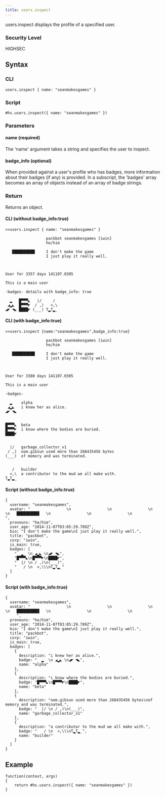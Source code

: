 ```yaml
---
title: users.inspect
---
```


users.inspect displays the profile of a specified user.

### Security Level

HIGHSEC

## Syntax

### CLI

```
users.inspect { name: "seanmakesgames" }
```

### Script

```
#hs.users.inspect({ name: "seanmakesgames" })
```

### Parameters

#### name (required)

The 'name' argument takes a string and specifies the user to inspect.

#### badge_info (optional)

When provided against a user's profile who has badges, more information about their badges (if any) is provided. In a subscript, the 'badges' array becomes an array of objects instead of an array of badge strings.

### Return

Returns an object.

#### CLI (without badge_info:true)

```
>>users.inspect { name: "seanmakesgames" }

                  packbot seanmakesgames [iwin]
                  he/him

   ██████████     I don't make the game
                  I just play it really well.



User for 3357 days 141107.0305

This is a main user

-badges- details with badge_info: true

  ▂   █▀▀▀◣   |/     /
 ◢▂◣  █▀▀▀◤  / ,)   <,\
◢◤ ◥◣ ████◤ (___) T▂T▂_
```

#### CLI (with badge_info:true)

```
>>users.inspect {name:"seanmakesgames",badge_info:true}

                  packbot seanmakesgames [iwin]
                  he/him

   ██████████     I don't make the game
                  I just play it really well.



User for 3380 days 141107.0305

This is a main user

-badges-

  ▂    alpha
 ◢▂◣   i knew her as alice.
◢◤ ◥◣


█▀▀▀◣  beta
█▀▀▀◤  i know where the bodies are buried.
████◤


  |/   garbage_collector_v1
 / ,)  oom.gibsun used more than 268435456 bytes
(___)  of memory and was terminated.


   /   builder
  <,\  a contributor to the mud we all make with.
T▂T▂_
```

#### Script (without badge_info:true)

```
{
  username: "seanmakesgames",
  avatar: "                \n                \n                \n                \n   ██████████   \n                \n                \n                ",
  pronouns: "he/him",
  user_age: "2014-11-07T03:05:29.789Z",
  bio: "I don't make the game\nI just play it really well.",
  title: "packbot",
  corp: "iwin",
  is_main: true,
  badges: [
    "  ▂  \n ◢▂◣ \n◢◤ ◥◣",
    "█▀▀▀◣\n█▀▀▀◤\n████◤",
    "  |/ \n / ,)\n(___)",
    "   / \n  <,\\\nT▂T▂_"
  ]
}
```

#### Script (with badge_info:true)

```
{
  username: "seanmakesgames",
  avatar: "                \n                \n                \n                \n   ██████████   \n                \n                \n
     ",
  pronouns: "he/him",
  user_age: "2014-11-07T03:05:29.789Z",
  bio: "I don't make the game\nI just play it really well.",
  title: "packbot",
  corp: "iwin",
  is_main: true,
  badges: [
    {
      description: "i knew her as alice.",
      badge: "  ▂  \n ◢▂◣ \n◢◤ ◥◣",
      name: "alpha"
    },
    {
      description: "i know where the bodies are buried.",
      badge: "█▀▀▀◣\n█▀▀▀◤\n████◤",
      name: "beta"
    },
    {
      description: "oom.gibsun used more than 268435456 bytes\nof memory and was terminated.",
      badge: "  |/ \n / ,)\n(___)",
      name: "garbage_collector_v1"
    },
    {
      description: "a contributor to the mud we all make with.",
      badge: "   / \n  <,\\\nT▂T▂_",
      name: "builder"
    }
  ]
}
```

## Example

```
function(context, args)
{
	return #hs.users.inspect({ name: "seanmakesgames" })
}
```
